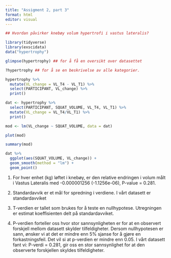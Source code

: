 ```yaml
---
title: "Assigment 2, part 3"
format: html
editor: visual
---
```


```r

## Hvordan påvirker knebøy volum hypertrofi i vastus lateralis?

library(tidyverse)
library(exscidata)
data("hypertrophy")

glimpse(hypertrophy) ## for å få en oversikt over datasettet

?hypertrophy ## for å se en beskrivelse av alle kategorier.

hypertrophy %>% 
  mutate(VL_change = VL_T4 - VL_T1) %>% 
  select(PARTICIPANT, VL_change) %>% 
  print()

dat <- hypertrophy %>%
  select(PARTICIPANT, SQUAT_VOLUME, VL_T4, VL_T1) %>%
  mutate(VL_change = VL_T4/VL_T1) %>% 
  print()

mod <- lm(VL_change ~ SQUAT_VOLUME, data = dat)

plot(mod)

summary(mod)

dat %>% 
  ggplot(aes(SQUAT_VOLUME, VL_change)) +
  geom_smooth(method = "lm") +
  geom_point()
```

1.	For hver enhet (kg) løftet i knebøy, er den relative endringen i volum målt i Vastus Lateralis med -0.000001256 (-1.1256e-06), P-value = 0.281.

2.	Standardavvik er et mål for spredning i verdiene. I vårt datasett er standardavviket

3.	T-verdien er tallet som brukes for å teste en nullhypotese. Utregningen er estimat koeffisienten delt på standardavviket.

4.	P-verdien forteller oss hvor stor sannsynligheten er for at en observert forskjell mellom datasett skylder tilfeldigheter. Dersom nullhypotesen er sann, ønsker vi at det er mindre enn 5% sjanse for å gjøre en forkastningsfeil. Det vil si at p-verdien er mindre enn 0.05. I vårt datasett fant vi: P-verdi = 0.281, gir oss en stor sannsynlighet for at den observerte forskjellen skyldes tilfeldigheter.
